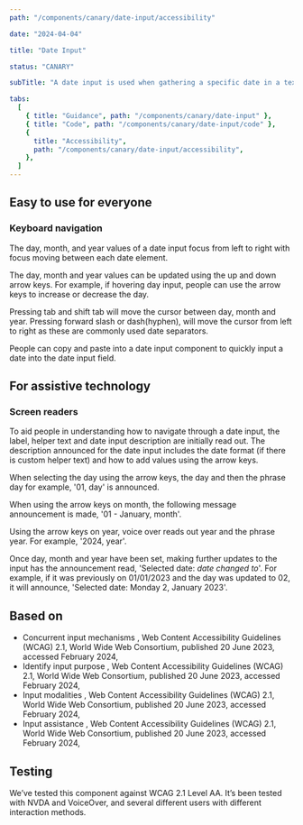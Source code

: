 ```yaml
---
path: "/components/canary/date-input/accessibility"

date: "2024-04-04"

title: "Date Input"

status: "CANARY"

subTitle: "A date input is used when gathering a specific date in a text-based format."

tabs:
  [
    { title: "Guidance", path: "/components/canary/date-input" },
    { title: "Code", path: "/components/canary/date-input/code" },
    {
      title: "Accessibility",
      path: "/components/canary/date-input/accessibility",
    },
  ]
---
```


## Easy to use for everyone

### Keyboard navigation

The day, month, and year values of a date input focus from left to right with focus moving between each date element.

The day, month and year values can be updated using the up and down arrow keys. For example, if hovering day input, people can use the arrow keys to increase or decrease the day.

Pressing tab and shift tab will move the cursor between day, month and year. Pressing forward slash or dash(hyphen), will move the cursor from left to right as these are commonly used date separators.

People can copy and paste into a date input component to quickly input a date into the date input field.

## For assistive technology

### Screen readers

To aid people in understanding how to navigate through a date input, the label, helper text and date input description are initially read out. The description announced for the date input includes the date format (if there is custom helper text) and how to add values using the arrow keys.

When selecting the day using the arrow keys, the day and then the phrase day for example, '01, day' is announced.

When using the arrow keys on month, the following message announcement is made, '01 - January, month'.

Using the arrow keys on year, voice over reads out year and the phrase year. For example, '2024, year'.

Once day, month and year have been set, making further updates to the input has the announcement read, 'Selected date: _date changed to_'. For example, if it was previously on 01/01/2023 and the day was updated to 02, it will announce, 'Selected date: Monday 2, January 2023'.

## Based on

<ul>
  <li>
    <ic-link
      target="_blank"
      href="https://www.w3.org/WAI/WCAG21/Understanding/concurrent-input-mechanisms.html"
      rel="noreferer noopener nofollow"
    >
      Concurrent input mechanisms
    </ic-link>
    , Web Content Accessibility Guidelines (WCAG) 2.1, World Wide Web Consortium,
    published 20 June 2023, accessed February 2024,
  </li>
  <li>
    <ic-link
      target="_blank"
      href="https://www.w3.org/TR/WCAG21/#identify-input-purpose"
      rel="noreferer noopener nofollow"
    >
      Identify input purpose
    </ic-link>
    , Web Content Accessibility Guidelines (WCAG) 2.1, World Wide Web Consortium,
    published 20 June 2023, accessed February 2024,
  </li>
  <li>
    <ic-link
      target="_blank"
      href="https://www.w3.org/TR/WCAG21/#input-modalities"
      rel="noreferer noopener nofollow"
    >
      Input modalities
    </ic-link>
    , Web Content Accessibility Guidelines (WCAG) 2.1, World Wide Web Consortium,
    published 20 June 2023, accessed February 2024,
  </li>
  <li>
    <ic-link
      target="_blank"
      href="https://www.w3.org/TR/WCAG21/#input-assistance"
      rel="noreferer noopener nofollow"
    >
      Input assistance
    </ic-link>
    , Web Content Accessibility Guidelines (WCAG) 2.1, World Wide Web Consortium,
    published 20 June 2023, accessed February 2024,
  </li>
</ul>

## Testing

We’ve tested this component against WCAG 2.1 Level AA. It’s been tested with NVDA and VoiceOver, and several different users with different interaction methods.

